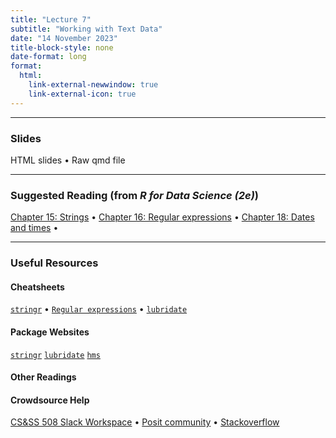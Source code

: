```yaml
---
title: "Lecture 7"
subtitle: "Working with Text Data"
date: "14 November 2023"
title-block-style: none
date-format: long
format:
  html:
    link-external-newwindow: true
    link-external-icon: true
---
```

---

### Slides 

HTML slides • Raw qmd file

---

### Suggested Reading (from *R for Data Science (2e)*)

[Chapter 15: Strings](https://r4ds.hadley.nz/strings) •
[Chapter 16: Regular expressions](https://r4ds.hadley.nz/regexps) •
[Chapter 18: Dates and times](https://r4ds.hadley.nz/datetimes) •

---

### Useful Resources

#### Cheatsheets
[`stringr`](https://rstudio.github.io/cheatsheets/strings.pdf) • 
[`Regular expressions`](https://rstudio.github.io/cheatsheets/regex.pdf) • 
[`lubridate`](https://rstudio.github.io/cheatsheets/lubridate.pdf)

#### Package Websites
[`stringr`](https://stringr.tidyverse.org/)
[`lubridate`](https://lubridate.tidyverse.org/)
[`hms`](https://hms.tidyverse.org/)

#### Other Readings

#### Crowdsource Help

[CS&SS 508 Slack Workspace](https://csss-508-fall-2023.slack.com/) • 
[Posit community](https://community.rstudio.com/) • 
[Stackoverflow](https://stackoverflow.com/)


